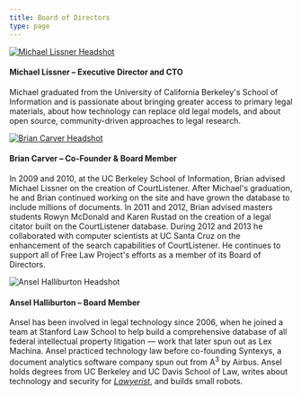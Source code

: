 ```yaml
---
title: Board of Directors
type: page
---
```


<div className="flex flex-wrap gap-y-8">
  <div className="w-1/3">
    <a href="http://michaeljaylissner.com">
      <img src="/images/mlissner-bio-150x150.jpg" alt="Michael Lissner Headshot"/>
    </a>
  </div>
  <div className="w-2/3">
    <h4>Michael Lissner &ndash; Executive Director and CTO</h4>
    <p>Michael graduated from the University of California Berkeley's School of
       Information and is passionate about bringing greater access to primary
       legal materials, about how technology can replace old legal models, and
       about open source, community-driven approaches to legal research.</p>
  </div>
  <div className="w-1/3">
    <a href="http://www.ischool.berkeley.edu/people/faculty/briancarver">
      <img src="/images/brian-150x150.jpeg" alt="Brian Carver Headshot"/>
    </a>
  </div>
  <div className="w-2/3">
    <h4>Brian Carver &ndash; Co-Founder & Board Member</h4>
    <p>In 2009 and 2010, at the UC Berkeley School of Information, Brian advised
       Michael Lissner on the creation of CourtListener. After Michael's
       graduation, he and Brian continued working on the site and have grown
       the database to include millions of documents. In 2011 and 2012,
       Brian advised masters students Rowyn McDonald and Karen Rustad on the
       creation of a legal citator built on the CourtListener database. During
       2012 and 2013 he collaborated with computer scientists at UC Santa Cruz
       on the enhancement of the search capabilities of CourtListener. He
       continues to support all of Free Law Project's efforts as a member of
       its Board of Directors.</p>
  </div>
  <div className="w-1/3">
    <img src="/images/ansel-150x150.jpg" alt="Ansel Halliburton Headshot"/>
  </div>
  <div className="w-2/3">
    <h4>Ansel Halliburton &ndash; Board Member</h4>
    <p>Ansel has been involved in legal technology since 2006, when he joined a
       team at Stanford Law School to help build a comprehensive database of
       all federal intellectual property litigation &mdash; work that later spun out
       as Lex Machina. Ansel practiced technology law before co-founding
       Syntexys, a document analytics software company spun out from
       A<sup>3</sup> by Airbus. Ansel holds degrees from UC Berkeley and UC Davis
       School of Law, writes about technology and security for
       <a href="https://lawyerist.com/author/ansel-halliburton/"><em>Lawyerist</em></a>,
       and builds small robots.</p>
  </div>
</div>
